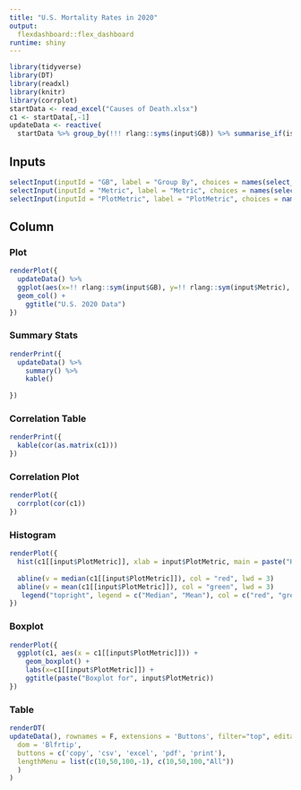 ---
title: "U.S. Mortality Rates in 2020"
output:
  flexdashboard::flex_dashboard
runtime: shiny
---

```{r setup, include=FALSE}
library(tidyverse)
library(DT)
library(readxl)
library(knitr)
library(corrplot)
startData <- read_excel("Causes of Death.xlsx")
c1 <- startData[,-1]
updateData <- reactive(
  startData %>% group_by(!!! rlang::syms(input$GB)) %>% summarise_if(is.numeric,sum,na.rm=T))
```
Inputs {.sidebar}
-----------------------------------------------------------------------
```{r}
selectInput(inputId = "GB", label = "Group By", choices = names(select_if(startData, is.character)))
selectInput(inputId = "Metric", label = "Metric", choices = names(select_if(startData, is.numeric)))
selectInput(inputId = "PlotMetric", label = "PlotMetric", choices = names(select_if(c1, is.numeric)))
```

Column {.tabset .tabset-fade}
------------------------------------------------------------------------
### Plot
```{r}
renderPlot({
  updateData() %>%
  ggplot(aes(x=!! rlang::sym(input$GB), y=!! rlang::sym(input$Metric), fill=!! rlang::sym(input$GB))) +
  geom_col() +
    ggtitle("U.S. 2020 Data")
})
```

### Summary Stats
```{r}
renderPrint({
  updateData() %>%
    summary() %>%
    kable()
  
})
```

### Correlation Table
```{r}
renderPrint({
  kable(cor(as.matrix(c1)))
})
```

### Correlation Plot
```{r}
renderPlot({
  corrplot(cor(c1))
})
```

### Histogram
```{r}
renderPlot({
  hist(c1[[input$PlotMetric]], xlab = input$PlotMetric, main = paste("Histogram of", input$PlotMetric), col = "#669966", border = "white")
  
  abline(v = median(c1[[input$PlotMetric]]), col = "red", lwd = 3)
  abline(v = mean(c1[[input$PlotMetric]]), col = "green", lwd = 3)
   legend("topright", legend = c("Median", "Mean"), col = c("red", "green"), lwd = 2)
})
```


### Boxplot
```{r}
renderPlot({
  ggplot(c1, aes(x = c1[[input$PlotMetric]])) +
    geom_boxplot() +
    labs(x=c1[[input$PlotMetric]]) +
    ggtitle(paste("Boxplot for", input$PlotMetric))
})
```


### Table
```{r}
renderDT(
updateData(), rownames = F, extensions = 'Buttons', filter="top", editable=T, options = list(
  dom = 'Blfrtip',
  buttons = c('copy', 'csv', 'excel', 'pdf', 'print'),
  lengthMenu = list(c(10,50,100,-1), c(10,50,100,"All"))
  )
)
```
